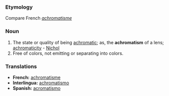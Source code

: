 ===Etymology===
Compare French ''[[achromatisme]]''
===Noun===
#The state or quality of being [[achromatic]]; as, the '''achromatism''' of a lens; [[achromaticity]] - [[Nichol]]
#Free of colors, not emitting or separating into colors. 

===Translations===
*'''French:''' [[achromatisme]] 
*'''Interlingua:''' [[achromatismo]] 
*'''Spanish:''' [[acromatismo]]